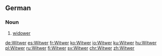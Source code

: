 ==German==

===Noun===
{{de-noun|m|Witwers|Witwer}}

# [[widower]]

[[de:Witwer]]
[[es:Witwer]]
[[fr:Witwer]]
[[ko:Witwer]]
[[io:Witwer]]
[[ku:Witwer]]
[[hu:Witwer]]
[[pl:Witwer]]
[[ru:Witwer]]
[[fi:Witwer]]
[[sv:Witwer]]
[[chr:Witwer]]
[[zh:Witwer]]